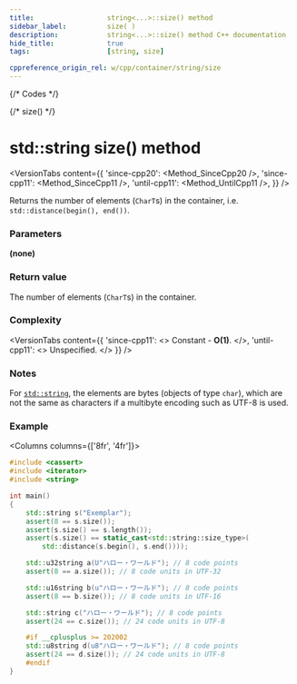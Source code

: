 ```yaml
---
title:					string<...>::size() method
sidebar_label:			size( )
description:			string<...>::size() method C++ documentation
hide_title:				true
tags:					[string, size]

cppreference_origin_rel: w/cpp/container/string/size
---
```



{/* Codes */}

{/* size() */}

# std::string size() method

<VersionTabs content={{
	'since-cpp20': <Method_SinceCpp20 />,
	'since-cpp11': <Method_SinceCpp11 />,
	'until-cpp11': <Method_UntilCpp11 />,
}} />

Returns the number of elements (`CharT`s) in the container, i.e. `std::distance(begin(), end())`.

### Parameters

**(none)**

### Return value

The number of elements (`CharT`s) in the container.

### Complexity

<VersionTabs content={{
	'since-cpp11': <>
		Constant - <b>O(1)</b>.
	</>,
	'until-cpp11': <>
		Unspecified.
	</>
}} />

### Notes

For [`std::string`](../string), the elements are bytes (objects of type `char`), which are not the same as characters if a multibyte encoding such as UTF-8 is used.

### Example

<Columns columns={['8fr', '4fr']}>
<div>

```cpp title='Main.cpp' showLineNumbers
#include <cassert>
#include <iterator>
#include <string>

int main()
{
    std::string s("Exemplar");
    assert(8 == s.size());
    assert(s.size() == s.length());
    assert(s.size() == static_cast<std::string::size_type>(
        std::distance(s.begin(), s.end())));

    std::u32string a(U"ハロー・ワールド"); // 8 code points
    assert(8 == a.size()); // 8 code units in UTF-32

    std::u16string b(u"ハロー・ワールド"); // 8 code points
    assert(8 == b.size()); // 8 code units in UTF-16

    std::string c("ハロー・ワールド"); // 8 code points
    assert(24 == c.size()); // 24 code units in UTF-8

    #if __cplusplus >= 202002
    std::u8string d(u8"ハロー・ワールド"); // 8 code points
    assert(24 == d.size()); // 24 code units in UTF-8
    #endif
}
```

</div>
<div>

```plaintext title="Output"
```

</div>
</Columns>
